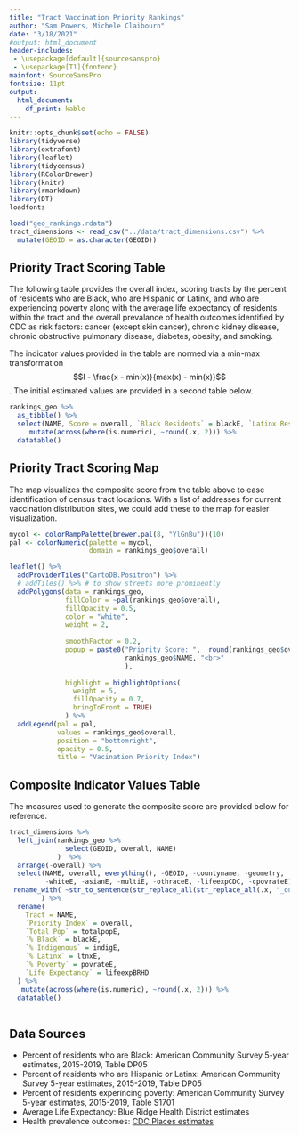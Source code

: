 ```yaml
---
title: "Tract Vaccination Priority Rankings"
author: "Sam Powers, Michele Claibourn"
date: "3/18/2021"
#output: html_document
header-includes:
 - \usepackage[default]{sourcesanspro}
 - \usepackage[T1]{fontenc}
mainfont: SourceSansPro
fontsize: 11pt
output: 
  html_document:
    df_print: kable
---
```


<style>
.leaflet {
    margin: auto;
}
</style>


```r
knitr::opts_chunk$set(echo = FALSE)
library(tidyverse)
library(extrafont)
library(leaflet)
library(tidycensus)
library(RColorBrewer)
library(knitr)
library(rmarkdown)
library(DT)
loadfonts

load("geo_rankings.rdata")
tract_dimensions <- read_csv("../data/tract_dimensions.csv") %>%
  mutate(GEOID = as.character(GEOID))


```

## Priority Tract Scoring Table 
The following table provides the overall index, scoring tracts by the percent of residents who are Black, who are Hispanic or Latinx, and who are experiencing poverty along with the average life expectancy of residents within the tract and the overall prevalance of health outcomes identified by CDC as risk factors: cancer (except skin cancer), chronic kidney disease, chronic obstructive pulmonary disease, diabetes, obesity, and smoking. 

The indicator values provided in the table are normed via a min-max transformation $$I - \frac{x - min(x)}{max(x) - min(x)}$$. The initial estimated values are provided in a second table below.

``` r
rankings_geo %>%
  as_tibble() %>%
  select(NAME, Score = overall, `Black Residents` = blackE, `Latinx Residents`= ltnxE, `Poverty` = povrateE, `Life Expectancy` = lifeexpBRHD, `Adverse Health Outcomes` = health_outcomes )  %>%
     mutate(across(where(is.numeric), ~round(.x, 2))) %>%
  datatable()
```


## Priority Tract Scoring Map 

The map visualizes the composite score from the table above to ease identification of census tract locations. With a list of addresses for current vaccination distribution sites, we could add these to the map for easier visualization.

```r

mycol <- colorRampPalette(brewer.pal(8, "YlGnBu"))(10)
pal <- colorNumeric(palette = mycol,
                    domain = rankings_geo$overall)

leaflet() %>%
  addProviderTiles("CartoDB.Positron") %>%
  # addTiles() %>% # to show streets more prominently
  addPolygons(data = rankings_geo, 
              fillColor = ~pal(rankings_geo$overall), 
              fillOpacity = 0.5, 
              color = "white",
              weight = 2, 
              
              smoothFactor = 0.2, 
              popup = paste0("Priority Score: ",  round(rankings_geo$overall, 2), "<br>",
                             rankings_geo$NAME, "<br>"
                             ),
              
              highlight = highlightOptions(
                weight = 5,
                fillOpacity = 0.7,
                bringToFront = TRUE)
              ) %>%
  addLegend(pal = pal, 
            values = rankings_geo$overall, 
            position = "bottomright", 
            opacity = 0.5,
            title = "Vacination Priority Index")
```


## Composite Indicator Values Table 

The measures used to generate the composite score are provided below for reference.

``` r

tract_dimensions %>%
  left_join(rankings_geo %>%
              select(GEOID, overall, NAME)
            )  %>%
  arrange(-overall) %>%
  select(NAME, overall, everything(), -GEOID, -countyname, -geometry,
         -whiteE, -asianE, -multiE, -othraceE, -lifeexpCDC, -cpovrateE) %>%
 rename_with( ~str_to_sentence(str_replace_all(str_replace_all(.x, "_outcome", ""), "_", " ")) , contains("outcome")
        ) %>%
  rename(
    Tract = NAME, 
    `Priority Index` = overall,
    `Total Pop` = totalpopE,
    `% Black` = blackE,
    `% Indigenous` = indigE,
    `% Latinx` = ltnxE,
    `% Poverty` = povrateE,
    `Life Expectancy` = lifeexpBRHD
  ) %>%
   mutate(across(where(is.numeric), ~round(.x, 2))) %>%
  datatable()
  

```

## Data Sources

* Percent of residents who are Black: American Community Survey 5-year estimates, 2015-2019, Table DP05
* Percent of residents who are Hispanic or Latinx: American Community Survey 5-year estimates, 2015-2019, Table DP05
* Percent of residents experincing poverty: American Community Survey 5-year estimates, 2015-2019, Table S1701
* Average Life Expectancy: Blue Ridge Health District estimates 
* Health prevalence outcomes: [CDC Places estimates](https://chronicdata.cdc.gov/500-Cities-Places/PLACES-Local-Data-for-Better-Health-Census-Tract-D/cwsq-ngmh)









